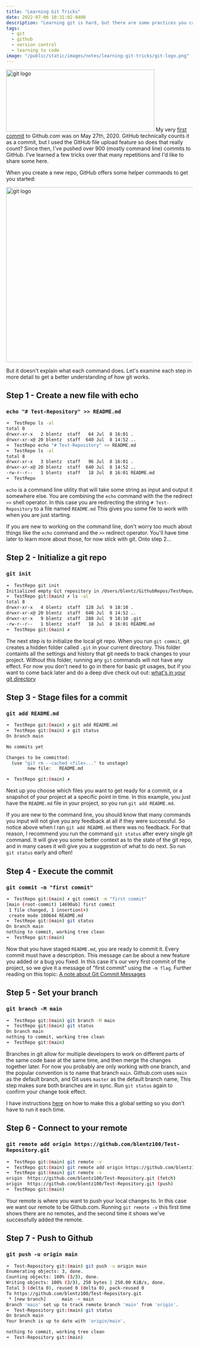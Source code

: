 ```yaml
---
title: "Learning Git Tricks"
date: 2022-07-06 10:31:02-0400
description: "Learning git is hard, but there are some practices you can add to your routine to make it slightly less hard."
tags:
  - git
  - github
  - version control
  - learning to code
image: "/public/static/images/notes/learning-git-tricks/git-logo.png"
---
```


<Image
  src="/public/static/images/notes/learning-git-tricks/git-logo.png"
  width="400"
  height="167"
  alt="git logo"
  priority
/>
My very [first commit](https://github.com/blentz100/MyImages/commit/e6429af14fe6ff181e1cbcd64fe81b60502c0816)
to Github.com was on May 27th, 2020. GitHub technically counts it as a commit, but
I used the GitHub file upload feature so does that really count? Since then, I've
pushed over 900 (mostly command line) commits to GitHub. I've learned a few tricks
over that many repetitions and I'd like to share some here.

When you create a new repo, GitHub offers some helper commands to get you
started:

<Image
  src="/public/static/images/notes/learning-git-tricks/instructions.png"
  width="1676"
  height="472"
  alt="git logo"
  priority
/>

But it doesn't explain what each command does.
Let's examine each step in more detail to get a better understanding of how git works.

## Step 1 - Create a new file with echo

### `echo "# Test-Repository" >> README.md`

```bash session
➜  TestRepo ls -al
total 0
drwxr-xr-x   2 blentz  staff   64 Jul  8 16:01 .
drwxr-xr-x@ 20 blentz  staff  640 Jul  8 14:52 ..
➜  TestRepo echo "# Test-Repository" >> README.md
➜  TestRepo ls -al
total 8
drwxr-xr-x   3 blentz  staff   96 Jul  8 16:01 .
drwxr-xr-x@ 20 blentz  staff  640 Jul  8 14:52 ..
-rw-r--r--   1 blentz  staff   18 Jul  8 16:01 README.md
➜  TestRepo
```

`echo` is a command line utility that will take some string as input and output
it somewhere else. You are combining the `echo` command with the
the redirect `>>` shell operator. In this case you are redirecting the string `# Test-Repository` to a file named `README.md`
This gives you some file to work with when you are just starting.

If you are new to working on the command line, don't worry too much about things
like the `echo` command and the `>>` redirect operator. You'll have time later
to learn more about those, for now stick with git. Onto step 2...

## Step 2 - Initialize a git repo

### `git init`

```bash session
➜  TestRepo git init
Initialized empty Git repository in /Users/blentz/GithubRepos/TestRepo/.git/
➜  TestRepo git:(main) ✗ ls -al
total 8
drwxr-xr-x   4 blentz  staff  128 Jul  9 18:10 .
drwxr-xr-x@ 20 blentz  staff  640 Jul  8 14:52 ..
drwxr-xr-x   9 blentz  staff  288 Jul  9 18:10 .git
-rw-r--r--   1 blentz  staff   18 Jul  8 16:01 README.md
➜  TestRepo git:(main) ✗
```

The next step is to initialize the local git repo. When you run `git commit`,
git creates a hidden folder called `.git` in your current directory. This
folder containts all the settings and history that git needs to track changes
to your project. Without this folder, running any `git` commands will not have
any effect. For now you don't need to go in there for basic git usages, but if
you want to come back later and do a deep dive check out out: [what's in your
git directory](https://gitready.com/advanced/2009/03/23/whats-inside-your-git-directory.html)

## Step 3 - Stage files for a commit

### `git add README.md`

```bash session
➜  TestRepo git:(main) ✗ git add README.md
➜  TestRepo git:(main) ✗ git status
On branch main

No commits yet

Changes to be committed:
  (use "git rm --cached <file>..." to unstage)
        new file:   README.md

➜  TestRepo git:(main) ✗
```

Next up you choose which files you want to get ready for a commit, or a snapshot
of your project at a specific point in time. In this example, you just have the
`README.md` file in your project, so you run `git add README.md`.

If you are new to the command line, you should know that many commands you input
will not give you any feedback at all if they were successful. So notice above
when I ran `git add README.md` there was no feedback. For that reason, I
recommend you run the command `git status` after every single git command. It
will give you some better context as to the state of the git repo, and in many
cases it will give you a suggestion of what to do next. So run `git status`
early and often!

## Step 4 - Execute the commit

### `git commit -m "first commit"`

```bash session
➜  TestRepo git:(main) ✗ git commit -m "first commit"
[main (root-commit) 14690ab] first commit
 1 file changed, 1 insertion(+)
 create mode 100644 README.md
➜  TestRepo git:(main) git status
On branch main
nothing to commit, working tree clean
➜  TestRepo git:(main)
```

Now that you have staged `README.md`, you are ready to commit it. Every commit
must have a description. This message can be about a new feature you added or a
bug you fixed. In this case it's our very first commit of the project, so we
give it a message of "first commit" using the `-m flag`. Further reading on this
topic: [A note about Git Commit Messages](https://tbaggery.com/2008/04/19/a-note-about-git-commit-messages.html)

## Step 5 - Set your branch

### `git branch -M main`

```bash session
➜  TestRepo git:(main) git branch -M main
➜  TestRepo git:(main) git status
On branch main
nothing to commit, working tree clean
➜  TestRepo git:(main)
```

Branches in git allow for multiple developers to work on different parts of the
same code base at the same time, and then merge the changes together later. For
now you probably are only working with one branch, and the popular convention is
to name that branch `main`. Github.com uses `main` as the default branch, and
Git uses `master` as the default branch name, This step makes sure both branches
are in sync. Run `git status` again to confirm your change took effect.

I have instructions
[here](https://github.com/blentz100/Resources-for-Bootcamp-Students) on how to make this a global setting so you don't have
to run it each time.

## Step 6 - Connect to your remote

### `git remote add origin https://github.com/blentz100/Test-Repository.git`

```bash session
➜  TestRepo git:(main) git remote -v
➜  TestRepo git:(main) git remote add origin https://github.com/blentz100/Test-Repository.git
➜  TestRepo git:(main) git remote -v
origin  https://github.com/blentz100/Test-Repository.git (fetch)
origin  https://github.com/blentz100/Test-Repository.git (push)
➜  TestRepo git:(main)
```

Your remote is where you want to push your local changes to. In this case we
want our remote to be Github.com. Running `git remote -v` this first time shows
there are no remotes, and the second time it shows we've successfully added the
remote.

## Step 7 - Push to Github

### `git push -u origin main`

```bash session
➜  Test-Repository git:(main) git push -u origin main
Enumerating objects: 3, done.
Counting objects: 100% (3/3), done.
Writing objects: 100% (3/3), 250 bytes | 250.00 KiB/s, done.
Total 3 (delta 0), reused 0 (delta 0), pack-reused 0
To https://github.com/blentz100/Test-Repository.git
 * [new branch]      main -> main
Branch 'main' set up to track remote branch 'main' from 'origin'.
➜  Test-Repository git:(main) git status
On branch main
Your branch is up to date with 'origin/main'.

nothing to commit, working tree clean
➜  Test-Repository git:(main)
```
